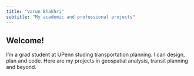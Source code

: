 ```yaml
---
title: "Varun Bhakhri"
subtitle: "My academic and professional projects"
---
```


## Welcome!

I'm a grad student at UPenn studing transportation planning. I can design, plan and code. Here are my projects in geospatial analysis, transit planning and beyond.
